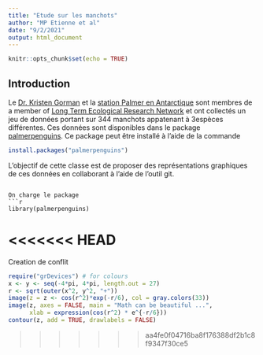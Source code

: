 ```yaml
---
title: "Etude sur les manchots"
author: "MP Etienne et al"
date: "9/2/2021"
output: html_document
---
```


```r
knitr::opts_chunk$set(echo = TRUE)
```

## Introduction 

Le  [Dr. Kristen Gorman](https://www.uaf.edu/cfos/people/faculty/detail/kristen-gorman.php) et la [station Palmer en Antarctique](https://pal.lternet.edu/) sont membres  de a member of [ Long Term Ecological Research Network](https://lternet.edu/) et ont collectés un jeu de données portant sur 344 manchots appatenant à 3espèces différentes. Ces données sont disponibles dans le package [palmerpenguins](https://allisonhorst.github.io/palmerpenguins/). Ce package peut être installé à l'aide de la commande

```r
install.packages("palmerpenguins")
```

L'objectif de cette classe est de proposer des représentations graphiques de ces données en collaborant à l'aide de l'outil git.

```

On charge le package
```r
library(palmerpenguins)
```

<<<<<<< HEAD
=======

Creation de conflit
```r
require("grDevices") # for colours
x <- y <- seq(-4*pi, 4*pi, length.out = 27)
r <- sqrt(outer(x^2, y^2, "+"))
image(z = z <- cos(r^2)*exp(-r/6), col = gray.colors(33))
image(z, axes = FALSE, main = "Math can be beautiful ...",
      xlab = expression(cos(r^2) * e^{-r/6}))
contour(z, add = TRUE, drawlabels = FALSE)
```

>>>>>>> aa4fe0f04716ba8f176388df2b1c8f9347f30ce5
